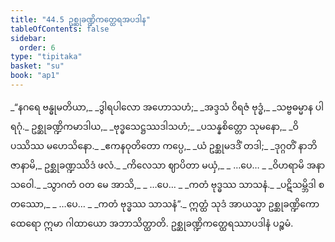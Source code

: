 ```yaml
---
title: "44.5 ဥစ္ဆုခဏ္ဍိကတ္ထေရအပဒါန"
tableOfContents: false
sidebar:
  order: 6
type: "tipitaka"
basket: "su"
book: "ap1"
---
```



<DynamicBreadcrumb />

<Division number="44" book="ap1">

<Paragraph number="5715" type="verses" book="ap1">
_“နဂရေ ဗန္ဓုမတိယာ,_  
_ဒွါရပါလော အဟောသဟံ;_  
_အဒ္ဒသံ ဝိရဇံ ဗုဒ္ဓံ,_  
_သဗ္ဗဓမ္မာန ပါရဂုံ._  

</Paragraph>

</Division>
<Division number="45" book="ap1">

<Paragraph number="5716" type="verses" book="ap1">
ဥစ္ဆုခဏ္ဍိကမာဒါယ,_  
_ဗုဒ္ဓသေဋ္ဌဿဒါသဟံ;_  
_ပသန္နစိတ္တော သုမနော,_  
_ဝိပဿိဿ မဟေသိနော._  

</Paragraph>

</Division>
<Division number="46" book="ap1">

<Paragraph number="5717" type="verses" book="ap1">
_ဧကနဝုတိတော ကပ္ပေ,_  
_ယံ ဥစ္ဆုမဒဒိံ တဒါ;_  
_ဒုဂ္ဂတိံ နာဘိဇာနာမိ,_  
ဥစ္ဆုခဏ္ဍဿိဒံ ဖလံ._  

</Paragraph>

</Division>
<Division number="47" book="ap1">

<Paragraph number="5718" type="verses" book="ap1">
_ကိလေသာ ဈာပိတာ မယှံ,_  
_ …ပေ… _  
_ဝိဟရာမိ အနာသဝေါ._  

</Paragraph>

</Division>
<Division number="48" book="ap1">

<Paragraph number="5719" type="verses" book="ap1">
_သွာဂတံ ဝတ မေ အာသိ,_  
_ …ပေ… _  
_ကတံ ဗုဒ္ဓဿ သာသနံ._  

</Paragraph>

</Division>
<Division number="49" book="ap1">

<Paragraph number="5720" type="verses" book="ap1">
_ပဋိသမ္ဘိဒါ စတဿော,_  
_ …ပေ… _  
_ကတံ ဗုဒ္ဓဿ သာသနံ”._  

</Paragraph>

<Paragraph number="5721" book="ap1">
ဣတ္ထံ သုဒံ အာယသ္မာ ဥစ္ဆုခဏ္ဍိကော ထေရော ဣမာ ဂါထာယော အဘာသိတ္ထာတိ.

</Paragraph>
</Division>

<Paragraph number="5722" type="center" book="ap1">
ဥစ္ဆုခဏ္ဍိကတ္ထေရဿာပဒါနံ ပဉ္စမံ.
</Paragraph>